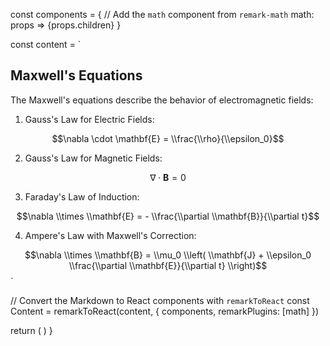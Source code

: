 
const components = {
  // Add the `math` component from `remark-math`
  math: props => <Fragment>{props.children}</Fragment>
}

  const content = `
  ## Maxwell's Equations

  The Maxwell's equations describe the behavior of electromagnetic fields:

  1. Gauss's Law for Electric Fields: 

  $$\nabla \cdot \mathbf{E} = \\frac{\\rho}{\\epsilon_0}$$

  2. Gauss's Law for Magnetic Fields:

  $$\nabla \cdot \mathbf{B} = 0$$

  3. Faraday's Law of Induction:

  $$\nabla \\times \\mathbf{E} = - \\frac{\\partial \\mathbf{B}}{\\partial t}$$

  4. Ampere's Law with Maxwell's Correction:

  $$\nabla \\times \\mathbf{B} = \\mu_0 \\left( \\mathbf{J} + \\epsilon_0 \\frac{\\partial \\mathbf{E}}{\\partial t} \\right)$$
  `

  // Convert the Markdown to React components with `remarkToReact`
  const Content = remarkToReact(content, { components, remarkPlugins: [math] })

  return (
    <MDXProvider components={components}>
      <Content />
    </MDXProvider>
  )
}
